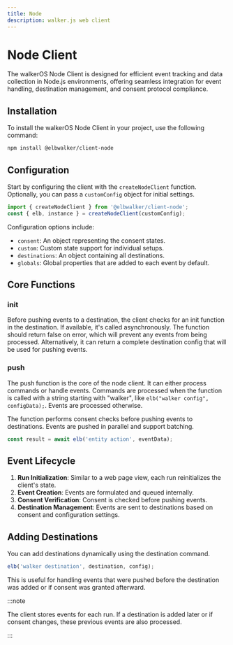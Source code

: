 ```yaml
---
title: Node
description: walker.js web client
---
```


# Node Client

The walkerOS Node Client is designed for efficient event tracking and data
collection in Node.js environments, offering seamless integration for event
handling, destination management, and consent protocol compliance.

## Installation

To install the walkerOS Node Client in your project, use the following command:

```sh
npm install @elbwalker/client-node
```

## Configuration

Start by configuring the client with the `createNodeClient` function.
Optionally, you can pass a `customConfig` object for initial settings.

```ts
import { createNodeClient } from '@elbwalker/client-node';
const { elb, instance } = createNodeClient(customConfig);
```

Configuration options include:

- `consent`: An object representing the consent states.
- `custom`: Custom state support for individual setups.
- `destinations`: An object containing all destinations.
- `globals`: Global properties that are added to each event by default.

## Core Functions

### init

Before pushing events to a destination, the client checks for an init function
in the destination. If available, it's called asynchronously. The function
should return false on error, which will prevent any events from being
processed. Alternatively, it can return a complete destination config that will
be used for pushing events.

### push

The push function is the core of the node client. It can either process commands
or handle events. Commands are processed when the function is called with a
string starting with "walker", like `elb("walker config", configData);`. Events
are processed otherwise.

The function performs consent checks before pushing events to destinations.
Events are pushed in parallel and support batching.

```ts
const result = await elb('entity action', eventData);
```

## Event Lifecycle

1. **Run Initialization**: Similar to a web page view, each run reinitializes
   the client's state.
2. **Event Creation**: Events are formulated and queued internally.
3. **Consent Verification**: Consent is checked before pushing events.
4. **Destination Management**: Events are sent to destinations based on consent
   and configuration settings.

## Adding Destinations

You can add destinations dynamically using the destination command.

```ts
elb('walker destination', destination, config);
```

This is useful for handling events that were pushed before the destination was
added or if consent was granted afterward.

:::note

The client stores events for each run. If a destination is added later or if
consent changes, these previous events are also processed.

:::
